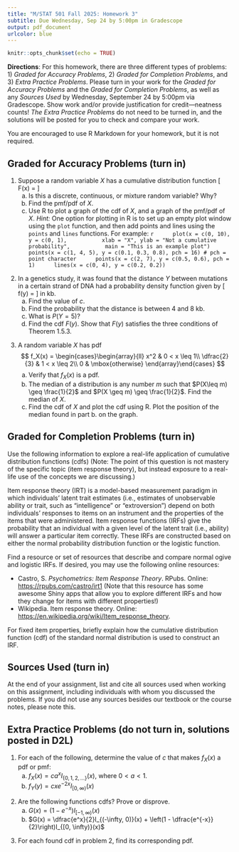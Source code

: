 ```yaml
---
title: "M/STAT 501 Fall 2025: Homework 3"
subtitle: Due Wednesday, Sep 24 by 5:00pm in Gradescope
output: pdf_document
urlcolor: blue
---
```


<!-- Material covered: Sections 1.4-1.6 -->

```r
knitr::opts_chunk$set(echo = TRUE)
```

**Directions**: For this homework, there are three different types of problems: 1) _Graded for Accuracy Problems_, 2) _Graded for Completion Problems_, and 3) _Extra Practice Problems_. Please turn in your work for the _Graded for Accuracy Problems_ and the _Graded for Completion Problems_, as well as any _Sources Used_ by Wednesday, September 24 by 5:00pm via Gradescope. Show work and/or provide justification for credit---neatness counts! _The Extra Practice Problems_ do not need to be turned in, and the solutions will be posted for you to check and compare your work.

You are encouraged to use R Markdown for your homework, but it is not required.

## Graded for Accuracy Problems (turn in)

1. Suppose a random variable $X$ has a cumulative distribution function
\[
F(x) = \begin{cases}\begin{array}{ll}
  0 & x < 0 \\
  0.10 & 0 \leq x < 1\\
  0.50 & 1 \leq x < 2\\
  0.75 & 2 \leq x < 4\\
  1 & x \geq 4
  \end{array}\end{cases}
\]
    a. Is this a discrete, continuous, or mixture random variable? Why?
    b. Find the pmf/pdf of $X$.
    c. Use R to plot a graph of the cdf of $X$, and a graph of the pmf/pdf of $X$. _Hint:_ One option for plotting in R is to set up an empty plot window using the `plot` function, and then add points and lines using the `points` and `lines` functions. For example:
        ```r
        plot(x = c(0, 10), y = c(0, 1),
             xlab = "X", ylab = "Not a cumulative probability",
             main = "This is an example plot")
        points(x = c(1, 4, 5), y = c(0.1, 0.3, 0.8), pch = 16) # pch = point character
        points(x = c(2, 7), y = c(0.5, 0.6), pch = 1)
        lines(x = c(0, 4), y = c(0.2, 0.2))
        ```
    
  
\vspace{.1in}

2. In a genetics study, it was found that the distance $Y$ between mutations in a certain strand of DNA had a probability density function given by
\[
f(y) = \begin{cases}\begin{array}{ll}
c e^{-y/5} & y > 0\\
0 & \text{otherwise}
\end{array}\end{cases}
\]
in kb.
    a. Find the value of $c$.
    b. Find the probability that the distance is between 4 and 8 kb.
    c. What is $P(Y = 5)$?
    d. Find the cdf $F(y)$. Show that $F(y)$ satisfies the three conditions of Theorem 1.5.3.

\vspace{.1in}

3. A random variable $X$ has pdf
$$
f_X(x) = \begin{cases}\begin{array}{ll}
x^2 & 0 < x \leq 1\\
\dfrac{2}{3} & 1 < x \leq 2\\
0 & \mbox{otherwise}
\end{array}\end{cases}
$$
    a. Verify that $f_X(x)$ is a pdf.
    b. The median of a distribution is any number $m$ such that
    $P(X\leq m) \geq \frac{1}{2}$ and $P(X \geq m) \geq \frac{1}{2}$. Find the median of $X$.
    c. Find the cdf of $X$ and plot the cdf using R. Plot the position of the median found in part b.\ on the graph.
    

## Graded for Completion Problems (turn in)

Use the following information to explore a real-life application of cumulative distribution functions (cdfs) (Note: The point of this question is not mastery of the specific topic (item response theory), but instead exposure to a real-life use of the concepts we are discussing.)

Item response theory (IRT) is a model-based measurement paradigm in which individuals' latent trait estimates (i.e., estimates of unobservable ability or trait, such as "intelligence" or "extroversion") depend on both individuals' responses to items on an instrument and the properties of the items that were administered. Item response functions (IRFs) give the probability that an individual with a given level of the latent trait (i.e., ability) will answer a particular item correctly. These IRFs are constructed based on either the normal probability distribution function or the logistic function.

Find a resource or set of resources that describe and compare normal ogive and logistic IRFs. If desired, you may use the following online resources: 

* Castro, S. _Psychometrics: Item Response Theory_. RPubs. Online: [https://rpubs.com/castro/irt1](https://rpubs.com/castro/irt1) (Note that this resource has some awesome Shiny apps that allow you to explore different IRFs and how they change for items with different properties!)
* Wikipedia. Item response theory. Online: [https://en.wikipedia.org/wiki/Item_response_theory](https://rpubs.com/castro/irt1). 

For fixed item properties, briefly explain how the cumulative distribution function (cdf) of the standard normal distribution is used to construct an IRF.   

## Sources Used (turn in)

At the end of your assignment, list and cite all sources used when working on this assignment, including individuals with whom you discussed the problems.
If you did not use any sources besides our textbook or the course notes, please note this.

\newpage

## Extra Practice Problems (do not turn in, solutions posted in D2L)

1. For each of the following, determine the value of $c$ that makes $f_X(x)$ a pdf or pmf:  
    a. $f_X(x) = ca^xI_{\{ 0, 1, 2, \ldots\}}(x)$, where $0 < a < 1$.
    b. $f_Y(y) = cxe^{-2x}I_{[0, \infty)}(x)$

\vspace{.1in}

2. Are the following functions cdfs? Prove or disprove.
    a. $G(x) = (1-e^{-x})I_{[-1,\infty)}(x)$
    b. $G(x) = \dfrac{e^x}{2}I_{(-\infty, 0)}(x) + \left(1 - \dfrac{e^{-x}}{2}\right)I_{[0, \infty)}(x)$

\vspace{.1in}

3. For each found cdf in problem 2, find its corresponding pdf.
              
